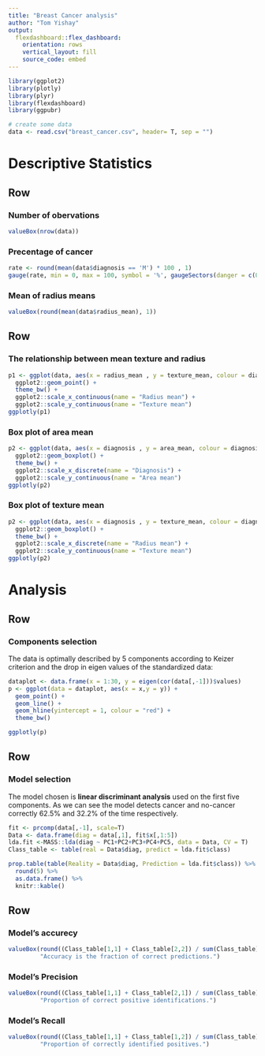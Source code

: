 ```yaml
---
title: "Breast Cancer analysis"
author: "Tom Yishay"
output: 
  flexdashboard::flex_dashboard:
    orientation: rows
    vertical_layout: fill
    source_code: embed
---
```


```r
library(ggplot2)
library(plotly)
library(plyr)
library(flexdashboard)
library(ggpubr)

# create some data
data <- read.csv("breast_cancer.csv", header= T, sep = "")
```

Descriptive Statistics
=======================================================================

Row {data-height=100}
-----------------------------------------------------------------------
###  Number of obervations
```r
valueBox(nrow(data))
```

###  Precentage of cancer
```r
rate <- round(mean(data$diagnosis == 'M') * 100 , 1)
gauge(rate, min = 0, max = 100, symbol = '%', gaugeSectors(danger = c(0, 100) ))
```

###  Mean of radius means
```r
valueBox(round(mean(data$radius_mean), 1))
```


Row {.tabset .tabset-fade .tabset-fade}
-------------------------------------
###  The relationship between mean texture and radius

```r
p1 <- ggplot(data, aes(x = radius_mean , y = texture_mean, colour = diagnosis))+
  ggplot2::geom_point() +
  theme_bw() +
  ggplot2::scale_x_continuous(name = "Radius mean") +
  ggplot2::scale_y_continuous(name = "Texture mean")
ggplotly(p1)
```

### Box plot of area mean

```r
p2 <- ggplot(data, aes(x = diagnosis , y = area_mean, colour = diagnosis))+
  ggplot2::geom_boxplot() +
  theme_bw() +
  ggplot2::scale_x_discrete(name = "Diagnosis") +
  ggplot2::scale_y_continuous(name = "Area mean")
ggplotly(p2)
```

### Box plot of texture mean

```r
p2 <- ggplot(data, aes(x = diagnosis , y = texture_mean, colour = diagnosis))+
  ggplot2::geom_boxplot() +
  theme_bw() +
  ggplot2::scale_x_discrete(name = "Radius mean") +
  ggplot2::scale_y_continuous(name = "Texture mean")
ggplotly(p2)
```


Analysis
=======================================================================

Row
-----------------------------------------------------------------------
### Components selection
The data is optimally described by 5 components according to Keizer criterion and the drop in eigen values of the standardized data:
```r
dataplot <- data.frame(x = 1:30, y = eigen(cor(data[,-1]))$values)
p <- ggplot(data = dataplot, aes(x = x,y = y)) +
  geom_point() +
  geom_line() +
  geom_hline(yintercept = 1, colour = "red") +
  theme_bw()

ggplotly(p)

```
Row
-----------------------------------------------------------------------
### Model selection
The model chosen is **linear discriminant analysis** used on the first five components.
As we can see the model detects cancer and no-cancer correctly 62.5% and 32.2% of the time respectively. 
```r
fit <- prcomp(data[,-1], scale=T)
Data <- data.frame(diag = data[,1], fit$x[,1:5])
lda.fit <-MASS::lda(diag ~ PC1+PC2+PC3+PC4+PC5, data = Data, CV = T)
Class_table <- table(real = Data$diag, predict = lda.fit$class)

prop.table(table(Reality = Data$diag, Prediction = lda.fit$class)) %>%
  round(5) %>%
  as.data.frame() %>%
  knitr::kable()
```

Row
-----------------------------------------------------------------------
###  Model's accurecy
```r
valueBox(round((Class_table[1,1] + Class_table[2,2]) / sum(Class_table), 2),
         "Accuracy is the fraction of correct predictions.")
```

###  Model's Precision
```r
valueBox(round((Class_table[1,1] + Class_table[2,1]) / sum(Class_table), 2),
         "Proportion of correct positive identifications.")
```

###  Model's Recall
```r
valueBox(round((Class_table[1,1] + Class_table[1,2]) / sum(Class_table), 2),
         "Proportion of correctly identified positives.")
```

